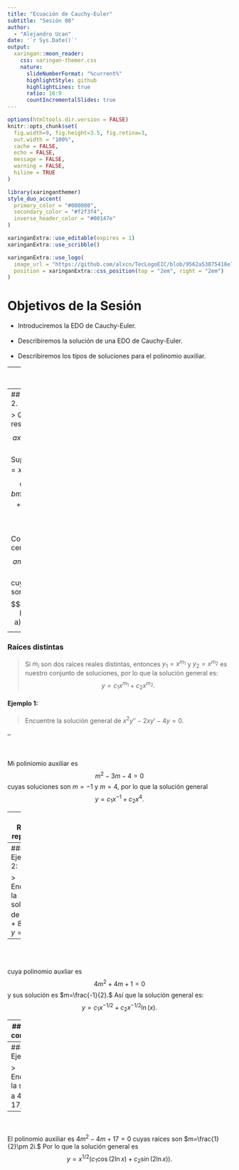 ---
title: "Ecuación de Cauchy-Euler"
subtitle: "Sesión 08"
author: 
  - "Alejandro Ucan"
date: '`r Sys.Date()`'
output:
  xaringan::moon_reader:
    css: xaringan-themer.css
    nature:
      slideNumberFormat: "%current%"
      highlightStyle: github
      highlightLines: true
      ratio: 16:9
      countIncrementalSlides: true
---

```{r setup, include=FALSE}
options(htmltools.dir.version = FALSE)
knitr::opts_chunk$set(
  fig.width=9, fig.height=3.5, fig.retina=3,
  out.width = "100%",
  cache = FALSE,
  echo = FALSE,
  message = FALSE, 
  warning = FALSE,
  hiline = TRUE
)
```

```{r xaringan-themer, include=FALSE, warning=FALSE}
library(xaringanthemer)
style_duo_accent(
  primary_color = "#000080",
  secondary_color = "#f2f3f4",
  inverse_header_color = "#00147e"
)
```

```{r xaringan-editable, echo=FALSE}
xaringanExtra::use_editable(expires = 1)
xaringanExtra::use_scribble()
```

```{r xaringan-logo, echo=FALSE}
xaringanExtra::use_logo(
  image_url = "https://github.com/alxcn/TecLogoEIC/blob/9562a53875418e749a296c85808a19c85fc4be74/IngenieriaCiencias_Horizontal_RGB.png",
  position = xaringanExtra::css_position(top = "2em", right = "2em")
)
```
# Objetivos de la Sesión

* Introduciremos la EDO de Cauchy-Euler. <br/><br/>
* Describiremos la solución de una EDO de Cauchy-Euler. <br/><br/>
* Describiremos los tipos de soluciones para el polinomio auxiliar.


---
# La EDO de Cauchy-Euler

> Consideremos la EDO no lineal no homogénea $$a_nx^n y^{(n)}+a_{n-1}x^{n-1}y^{(n-1)}+\cdots a_1xy'+a_0y=g(x).$$

<br/><br/>
Consideremos que nuestras soluciones van a estar definidas en el intervalo $I=(0,\infty)$ y son de la forma $y=x^m,$ esto es por que $$y^{(k)}=(x^m)^{(k)}=m(m-1)(m-1)\cdots(m-k+1)x^{m-k}$$ por lo que cuando $$a_kx^ky^{(k)}=a_k(m)(m-1)\cdots(m-k+1)x^m.$$

Por lo que al final, todo queda en terminos de $x^m.$

---
## La EDO de orden 2.

> Queremos resolver $$ax^2y''+bxy'+ cx=0.$$ Suponiendo que $y=x^m,$ entonces $$am(m-1)x^m+bmx^m+cx^m=(am^2+(b-a)m+c)x^m$$

<br/><br/>
Como $x^m$ no es cero, entonces $$am^2+(b-a)m+c=0$$ cuyas soluciones son: $$m_{1,2}=\frac{(a-b)\pm \sqrt{(b-a)^2-4ac}}{2a}.$$

---
### Raíces distintas

> Si $m_i$ son dos raíces reales distintas, entonces $y_1=x^{m_1}$ y $y_2=x^{m_2}$ es nuestro conjunto de soluciones, por lo que la solución general es: $$y=c_1x^{m_1}+c_2x^{m_2}.$$

#### Ejemplo 1:

> Encuentre la solución general de  $x^2y''-2xy'-4y=0.$ 

--

<br/><br/>
Mi poliniomio auxiliar es $$m^2-3m-4=0$$ cuyas soluciones son $m=-1$ y $m=4,$ por lo que la solución general $$y=c_1x^{-1}+c_2x^4.$$

---
### Raíces repétidas

> Si mi polinomio auxiliar tiene solución $m=\frac{a-b}{2a},$ y una solución es $y=x^m.$ Para encontrar la otra solución usaremos reducción de orden. Obteniendo que $$y_2=x^m\ln(x).$$ <br/><br/> Por lo que la solución general es $$y=c_1x^m+c_2x^m\ln(x).$$

---
#### Ejemplo 2:

> Encuentre la solución de $4x^2y''+8xy'+y=0,$


--
<br/><br/>

cuya polinomio auxliar es $$4m^2+4m+1=0$$ y sus solución es $m=\frac{-1}{2}.$ Así que la solución general es: $$y=c_1x^{-1/2}+c_2x^{-1/2}\ln(x).$$

---
### Raíces conjugadas

> Suponiendo que mi polinomio tiene raíces complejas conjugadas: $m=a+ib$ con $b>0.$ Entonces la solución es $$y=x^m=x^{a+ib}$$ pero tenemos que reescribir la parte compleja de esta función $$x^{ib}=(e^{\ln x})^{ib}=cos(b\ln x)+i\sin(b\ln x)$$ por lo que la solución general es: $$y=x^a(c_1\cos (b\ln x)+c_2\sin(b\ln x)).$$

---
#### Ejemplo 3:

> Encuentra la solución a $4x^2y''+17y=0.$

--

<br/><br/> El polinomio auxiliar es $4m^2-4m+17=0$ cuyas raíces son $m=\frac{1}{2}\pm 2i.$ Por lo que la solución general es $$y=x^{1/2}(c_1\cos(2\ln x)+c_2\sin(2\ln x)).$$




